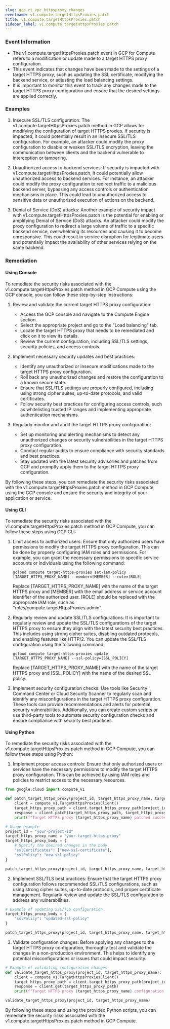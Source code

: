```yaml
--- 
slug: gcp_rt_vpc_httpsproxy_changes
eventname: v1.compute.targetHttpsProxies.patch
title: v1.compute.targetHttpsProxies.patch
sidebar_label: v1.compute.targetHttpsProxies.patch
---
```

                       
### Event Information

- The v1.compute.targetHttpsProxies.patch event in GCP for Compute refers to a modification or update made to a target HTTPS proxy configuration.
- This event indicates that changes have been made to the settings of a target HTTPS proxy, such as updating the SSL certificate, modifying the backend service, or adjusting the load balancing settings.
- It is important to monitor this event to track any changes made to the target HTTPS proxy configuration and ensure that the desired settings are applied correctly.


### Examples

1. Insecure SSL/TLS configuration: The v1.compute.targetHttpsProxies.patch method in GCP allows for modifying the configuration of target HTTPS proxies. If security is impacted, it could potentially result in an insecure SSL/TLS configuration. For example, an attacker could modify the proxy configuration to disable or weaken SSL/TLS encryption, leaving the communication between clients and the backend vulnerable to interception or tampering.

2. Unauthorized access to backend services: If security is impacted with v1.compute.targetHttpsProxies.patch, it could potentially allow unauthorized access to backend services. For instance, an attacker could modify the proxy configuration to redirect traffic to a malicious backend server, bypassing any access controls or authentication mechanisms in place. This could lead to unauthorized access to sensitive data or unauthorized execution of actions on the backend.

3. Denial of Service (DoS) attacks: Another example of security impact with v1.compute.targetHttpsProxies.patch is the potential for enabling or amplifying Denial of Service (DoS) attacks. An attacker could modify the proxy configuration to redirect a large volume of traffic to a specific backend service, overwhelming its resources and causing it to become unresponsive. This could result in service disruption for legitimate users and potentially impact the availability of other services relying on the same backend.

### Remediation

#### Using Console

To remediate the security risks associated with the v1.compute.targetHttpsProxies.patch method in GCP Compute using the GCP console, you can follow these step-by-step instructions:

1. Review and validate the current target HTTPS proxy configuration:
   - Access the GCP console and navigate to the Compute Engine section.
   - Select the appropriate project and go to the "Load balancing" tab.
   - Locate the target HTTPS proxy that needs to be remediated and click on it to view its details.
   - Review the current configuration, including SSL/TLS settings, security policies, and access controls.

2. Implement necessary security updates and best practices:
   - Identify any unauthorized or insecure modifications made to the target HTTPS proxy configuration.
   - Roll back any unauthorized changes and restore the configuration to a known secure state.
   - Ensure that SSL/TLS settings are properly configured, including using strong cipher suites, up-to-date protocols, and valid certificates.
   - Follow security best practices for configuring access controls, such as whitelisting trusted IP ranges and implementing appropriate authentication mechanisms.

3. Regularly monitor and audit the target HTTPS proxy configuration:
   - Set up monitoring and alerting mechanisms to detect any unauthorized changes or security vulnerabilities in the target HTTPS proxy configuration.
   - Conduct regular audits to ensure compliance with security standards and best practices.
   - Stay updated with the latest security advisories and patches from GCP and promptly apply them to the target HTTPS proxy configuration.

By following these steps, you can remediate the security risks associated with the v1.compute.targetHttpsProxies.patch method in GCP Compute using the GCP console and ensure the security and integrity of your application or service.

#### Using CLI

To remediate the security risks associated with the v1.compute.targetHttpsProxies.patch method in GCP Compute, you can follow these steps using GCP CLI:

1. Limit access to authorized users: Ensure that only authorized users have permissions to modify the target HTTPS proxy configuration. This can be done by properly configuring IAM roles and permissions. For example, you can grant the necessary permissions to specific service accounts or individuals using the following command:

   ```
   gcloud compute target-https-proxies set-iam-policy [TARGET_HTTPS_PROXY_NAME] --member=[MEMBER] --role=[ROLE]
   ```

   Replace [TARGET_HTTPS_PROXY_NAME] with the name of the target HTTPS proxy and [MEMBER] with the email address or service account identifier of the authorized user. [ROLE] should be replaced with the appropriate IAM role, such as "roles/compute.targetHttpsProxies.admin".

2. Regularly review and update SSL/TLS configurations: It is important to regularly review and update the SSL/TLS configurations of the target HTTPS proxy to ensure they align with the latest security best practices. This includes using strong cipher suites, disabling outdated protocols, and enabling features like HTTP/2. You can update the SSL/TLS configuration using the following command:

   ```
   gcloud compute target-https-proxies update [TARGET_HTTPS_PROXY_NAME] --ssl-policy=[SSL_POLICY]
   ```

   Replace [TARGET_HTTPS_PROXY_NAME] with the name of the target HTTPS proxy and [SSL_POLICY] with the name of the desired SSL policy.

3. Implement security configuration checks: Use tools like Security Command Center or Cloud Security Scanner to regularly scan and identify any misconfigurations in the target HTTPS proxy configuration. These tools can provide recommendations and alerts for potential security vulnerabilities. Additionally, you can create custom scripts or use third-party tools to automate security configuration checks and ensure compliance with security best practices.

#### Using Python

To remediate the security risks associated with the v1.compute.targetHttpsProxies.patch method in GCP Compute, you can follow these steps using Python:

1. Implement proper access controls: Ensure that only authorized users or services have the necessary permissions to modify the target HTTPS proxy configuration. This can be achieved by using IAM roles and policies to restrict access to the necessary resources.

```python
from google.cloud import compute_v1

def patch_target_https_proxy(project_id, target_https_proxy_name, target_https_proxy_body):
    client = compute_v1.TargetHttpsProxiesClient()
    target_https_proxy_path = client.target_https_proxy_path(project_id, target_https_proxy_name)
    response = client.patch(target_https_proxy_path, target_https_proxy_body)
    print(f"Target HTTPS proxy {target_https_proxy_name} patched successfully.")

# Usage example
project_id = "your-project-id"
target_https_proxy_name = "your-target-https-proxy"
target_https_proxy_body = {
    # Specify the desired changes in the body
    "sslCertificates": ["new-ssl-certificate"],
    "sslPolicy": "new-ssl-policy"
}

patch_target_https_proxy(project_id, target_https_proxy_name, target_https_proxy_body)
```

2. Implement SSL/TLS best practices: Ensure that the target HTTPS proxy configuration follows recommended SSL/TLS configurations, such as using strong cipher suites, up-to-date protocols, and proper certificate management. Regularly review and update the SSL/TLS configuration to address any vulnerabilities.

```python
# Example of updating SSL/TLS configuration
target_https_proxy_body = {
    "sslPolicy": "updated-ssl-policy"
}

patch_target_https_proxy(project_id, target_https_proxy_name, target_https_proxy_body)
```

3. Validate configuration changes: Before applying any changes to the target HTTPS proxy configuration, thoroughly test and validate the changes in a non-production environment. This helps to identify any potential misconfigurations or issues that could impact security.

```python
# Example of validating configuration changes
def validate_target_https_proxy(project_id, target_https_proxy_name):
    client = compute_v1.TargetHttpsProxiesClient()
    target_https_proxy_path = client.target_https_proxy_path(project_id, target_https_proxy_name)
    response = client.get(target_https_proxy_path)
    print(f"Target HTTPS proxy {target_https_proxy_name} configuration: {response}")

validate_target_https_proxy(project_id, target_https_proxy_name)
```

By following these steps and using the provided Python scripts, you can remediate the security risks associated with the v1.compute.targetHttpsProxies.patch method in GCP Compute.


 